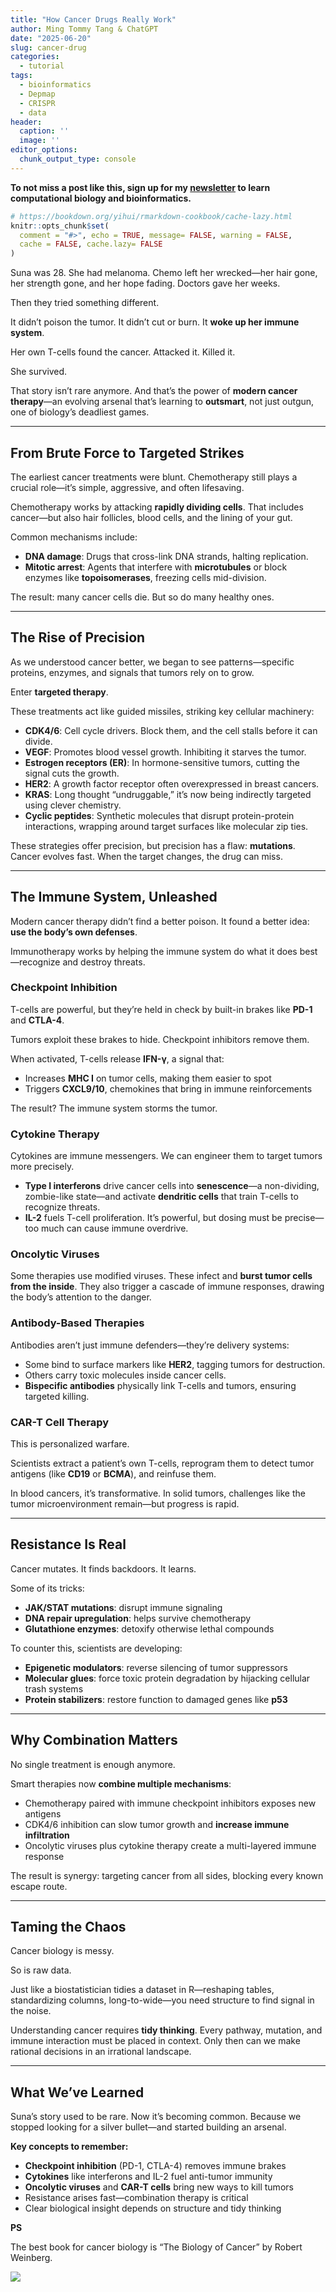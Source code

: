 ```yaml
---
title: "How Cancer Drugs Really Work"
author: Ming Tommy Tang & ChatGPT
date: "2025-06-20"
slug: cancer-drug
categories:
  - tutorial
tags:
  - bioinformatics
  - Depmap
  - CRISPR
  - data
header:
  caption: ''
  image: ''
editor_options: 
  chunk_output_type: console
---
```


**To not miss a post like this, sign up for my [newsletter](https://divingintogeneticsandgenomics.ck.page/profile) to learn computational
biology and bioinformatics.**

```r
# https://bookdown.org/yihui/rmarkdown-cookbook/cache-lazy.html
knitr::opts_chunk$set(
  comment = "#>", echo = TRUE, message= FALSE, warning = FALSE,
  cache = FALSE, cache.lazy= FALSE
)
```

Suna was 28.
She had melanoma.
Chemo left her wrecked—her hair gone, her strength gone, and her hope fading.
Doctors gave her weeks.

Then they tried something different.

It didn’t poison the tumor. It didn’t cut or burn.
It **woke up her immune system**.

Her own T-cells found the cancer.
Attacked it.
Killed it.

She survived.

That story isn’t rare anymore.
And that’s the power of **modern cancer therapy**—an evolving arsenal that’s learning to **outsmart**, not just outgun, one of biology’s deadliest games.

---

## From Brute Force to Targeted Strikes

The earliest cancer treatments were blunt. Chemotherapy still plays a crucial role—it’s simple, aggressive, and often lifesaving.

Chemotherapy works by attacking **rapidly dividing cells**. That includes cancer—but also hair follicles, blood cells, and the lining of your gut.

Common mechanisms include:

* **DNA damage**: Drugs that cross-link DNA strands, halting replication.
* **Mitotic arrest**: Agents that interfere with **microtubules** or block enzymes like **topoisomerases**, freezing cells mid-division.

The result: many cancer cells die. But so do many healthy ones.

---

## The Rise of Precision

As we understood cancer better, we began to see patterns—specific proteins, enzymes, and signals that tumors rely on to grow.

Enter **targeted therapy**.

These treatments act like guided missiles, striking key cellular machinery:

* **CDK4/6**: Cell cycle drivers. Block them, and the cell stalls before it can divide.
* **VEGF**: Promotes blood vessel growth. Inhibiting it starves the tumor.
* **Estrogen receptors (ER)**: In hormone-sensitive tumors, cutting the signal cuts the growth.
* **HER2**: A growth factor receptor often overexpressed in breast cancers.
* **KRAS**: Long thought "undruggable," it’s now being indirectly targeted using clever chemistry.
* **Cyclic peptides**: Synthetic molecules that disrupt protein-protein interactions, wrapping around target surfaces like molecular zip ties.

These strategies offer precision, but precision has a flaw: **mutations**. Cancer evolves fast. When the target changes, the drug can miss.

---

## The Immune System, Unleashed

Modern cancer therapy didn’t find a better poison.
It found a better idea: **use the body’s own defenses**.

Immunotherapy works by helping the immune system do what it does best—recognize and destroy threats.

### Checkpoint Inhibition

T-cells are powerful, but they're held in check by built-in brakes like **PD-1** and **CTLA-4**.

Tumors exploit these brakes to hide. Checkpoint inhibitors remove them.

When activated, T-cells release **IFN-γ**, a signal that:

* Increases **MHC I** on tumor cells, making them easier to spot
* Triggers **CXCL9/10**, chemokines that bring in immune reinforcements

The result? The immune system storms the tumor.

### Cytokine Therapy

Cytokines are immune messengers. We can engineer them to target tumors more precisely.

* **Type I interferons** drive cancer cells into **senescence**—a non-dividing, zombie-like state—and activate **dendritic cells** that train T-cells to recognize threats.
* **IL-2** fuels T-cell proliferation. It's powerful, but dosing must be precise—too much can cause immune overdrive.

### Oncolytic Viruses

Some therapies use modified viruses. These infect and **burst tumor cells from the inside**. They also trigger a cascade of immune responses, drawing the body’s attention to the danger.

### Antibody-Based Therapies

Antibodies aren’t just immune defenders—they're delivery systems:

* Some bind to surface markers like **HER2**, tagging tumors for destruction.
* Others carry toxic molecules inside cancer cells.
* **Bispecific antibodies** physically link T-cells and tumors, ensuring targeted killing.

### CAR-T Cell Therapy

This is personalized warfare.

Scientists extract a patient's own T-cells, reprogram them to detect tumor antigens (like **CD19** or **BCMA**), and reinfuse them.

In blood cancers, it’s transformative. In solid tumors, challenges like the tumor microenvironment remain—but progress is rapid.

---

## Resistance Is Real

Cancer mutates. It finds backdoors. It learns.

Some of its tricks:

* **JAK/STAT mutations**: disrupt immune signaling
* **DNA repair upregulation**: helps survive chemotherapy
* **Glutathione enzymes**: detoxify otherwise lethal compounds

To counter this, scientists are developing:

* **Epigenetic modulators**: reverse silencing of tumor suppressors
* **Molecular glues**: force toxic protein degradation by hijacking cellular trash systems
* **Protein stabilizers**: restore function to damaged genes like **p53**

---

## Why Combination Matters

No single treatment is enough anymore.

Smart therapies now **combine multiple mechanisms**:

* Chemotherapy paired with immune checkpoint inhibitors exposes new antigens
* CDK4/6 inhibition can slow tumor growth and **increase immune infiltration**
* Oncolytic viruses plus cytokine therapy create a multi-layered immune response

The result is synergy: targeting cancer from all sides, blocking every known escape route.

---

## Taming the Chaos

Cancer biology is messy.

So is raw data.

Just like a biostatistician tidies a dataset in R—reshaping tables, standardizing columns, long-to-wide—you need structure to find signal in the noise.

Understanding cancer requires **tidy thinking**.
Every pathway, mutation, and immune interaction must be placed in context.
Only then can we make rational decisions in an irrational landscape.

---

## What We’ve Learned

Suna’s story used to be rare.
Now it’s becoming common.
Because we stopped looking for a silver bullet—and started building an arsenal.

**Key concepts to remember:**

* **Checkpoint inhibition** (PD-1, CTLA-4) removes immune brakes
* **Cytokines** like interferons and IL-2 fuel anti-tumor immunity
* **Oncolytic viruses** and **CAR-T cells** bring new ways to kill tumors
* Resistance arises fast—combination therapy is critical
* Clear biological insight depends on structure and tidy thinking


**PS**

The best book for cancer biology is "The Biology of Cancer" by Robert Weinberg.

![](/img/biolog_of_cancer.jpg)